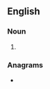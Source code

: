 {{also|tomtoms|TomToms}}
==English==

===Noun===
{{head|en|noun plural form}}

# {{plural of|tom-tom|lang=en}}

===Anagrams===
* {{anagrams|en|motmots}}